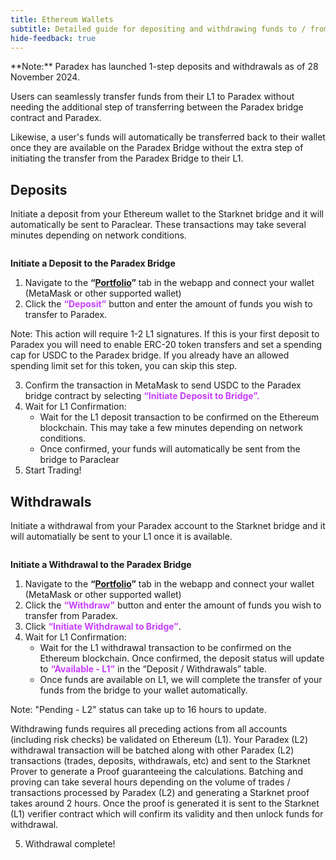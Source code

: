 ```yaml
---
title: Ethereum Wallets
subtitle: Detailed guide for depositing and withdrawing funds to / from Paradex
hide-feedback: true
---
```


<Note>
**Note:** Paradex has launched 1-step deposits and withdrawals as of 28 November 2024. 

Users can seamlessly transfer funds from their L1 to Paradex without needing the additional step of transferring between the Paradex bridge contract and Paradex. 

Likewise, a user's funds will automatically be transferred back to their wallet once they are available on the Paradex Bridge without the extra step of initiating the transfer from the Paradex Bridge to their L1.
</Note>

## Deposits

Initiate a deposit from your Ethereum wallet to the Starknet bridge and it will automatically be sent to Paraclear. These transactions may take several minutes depending on network conditions.

<img src="../../../assets/Paradex-Deposit-Flow.png" alt=""/>

**Initiate a Deposit to the Paradex Bridge**

1. Navigate to the **“**[**Portfolio**](https://app.paradex.trade/portfolio)**”** tab in the webapp and connect your wallet (MetaMask or other supported wallet)
2. Click the <span style="color:#c83efb;">**“Deposit”**</span> button and enter the amount of funds you wish to transfer to Paradex.

<Info>
Note: This action will require 1-2 L1 signatures. If this is your first deposit to Paradex you will need to enable ERC-20 token transfers and set a spending cap for USDC to the Paradex bridge. If you already have an allowed spending limit set for this token, you can skip this step.
</Info>

3. Confirm the transaction in MetaMask to send USDC to the Paradex bridge contract by selecting <span style="color:#c83efb;">**“Initiate Deposit to Bridge”.**</span>
4. Wait for L1 Confirmation:
   * Wait for the L1 deposit transaction to be confirmed on the Ethereum blockchain. This may take a few minutes depending on network conditions.
   * Once confirmed, your funds will automatically be sent from the bridge to Paraclear
5. Start Trading!

## Withdrawals

Initiate a withdrawal from your Paradex account to the Starknet bridge and it will automatially be sent to your L1 once it is available.

<img src="../../../assets/Paradex-withdraw-Flow.png" alt=""/>

**Initiate a Withdrawal to the Paradex Bridge**

1. Navigate to the **“**[**Portfolio**](https://app.paradex.trade/portfolio)**”** tab in the webapp and connect your wallet (MetaMask or other supported wallet)
2. Click the <span style="color:#c83efb;">**“Withdraw”**</span> button and enter the amount of funds you wish to transfer from Paradex.
3. Click <span style="color:#c83efb;">**“Initiate Withdrawal to Bridge”**</span>.
4. Wait for L1 Confirmation:
   * Wait for the L1 withdrawal transaction to be confirmed on the Ethereum blockchain. Once confirmed, the deposit status will update to <span style="color:#c83efb;">**“Available - L1”**</span> in the “Deposit / Withdrawals” table.
   * Once funds are available on L1, we will complete the transfer of your funds from the bridge to your wallet automatically.

<Warning>
Note: "Pending - L2" status can take up to 16 hours to update.

Withdrawing funds requires all preceding actions from all accounts (including risk checks) be validated on Ethereum (L1). Your Paradex (L2) withdrawal transaction will be batched along with other Paradex (L2) transactions (trades, deposits, withdrawals, etc) and sent to the Starknet Prover to generate a Proof guaranteeing the calculations. Batching and proving can take several hours depending on the volume of trades / transactions processed by Paradex (L2) and generating a Starknet proof takes around 2 hours. Once the proof is generated it is sent to the Starknet (L1) verifier contract which will confirm its validity and then unlock funds for withdrawal.
</Warning>
   
5. Withdrawal complete!
